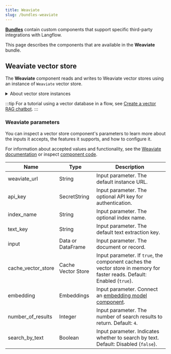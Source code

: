 ```yaml
---
title: Weaviate
slug: /bundles-weaviate
---
```



<Icon name="Blocks" aria-hidden="true" /> [**Bundles**](/components-bundle-components) contain custom components that support specific third-party integrations with Langflow.

This page describes the components that are available in the **Weaviate** bundle.

## Weaviate vector store

The **Weaviate** component reads and writes to Weaviate vector stores using an instance of `Weaviate` vector store.

<details>
<summary>About vector store instances</summary>

<PartialVectorStoreInstance />

</details>

<PartialVectorSearchResults />

:::tip
For a tutorial using a vector database in a flow, see [Create a vector RAG chatbot](/chat-with-rag).
:::

### Weaviate parameters

You can inspect a vector store component's parameters to learn more about the inputs it accepts, the features it supports, and how to configure it.

<PartialParams />

<PartialConditionalParams />

For information about accepted values and functionality, see the [Weaviate documentation](https://weaviate.io/developers/weaviate) or inspect [component code](/concepts-components#component-code).

| Name          | Type         | Description                               |
|---------------|--------------|-------------------------------------------|
| weaviate_url  | String | Input parameter. The default instance URL. |
| api_key       | SecretString | Input parameter. The optional API key for authentication. |
| index_name    | String | Input parameter. The optional index name. |
| text_key      | String | Input parameter. The default text extraction key. |
| input         | Data or DataFrame | Input parameter. The document or record.  |
| cache_vector_store | Cache Vector Store | Input parameter. If `true`, the component caches the vector store in memory for faster reads. Default: Enabled (`true`). |
| embedding     | Embeddings | Input parameter. Connect an [embedding model component](/components-embedding-models). |
| number_of_results | Integer | Input parameter. The number of search results to return. Default: `4`. |
| search_by_text | Boolean | Input parameter. Indicates whether to search by text. Default: Disabled (`false`). |